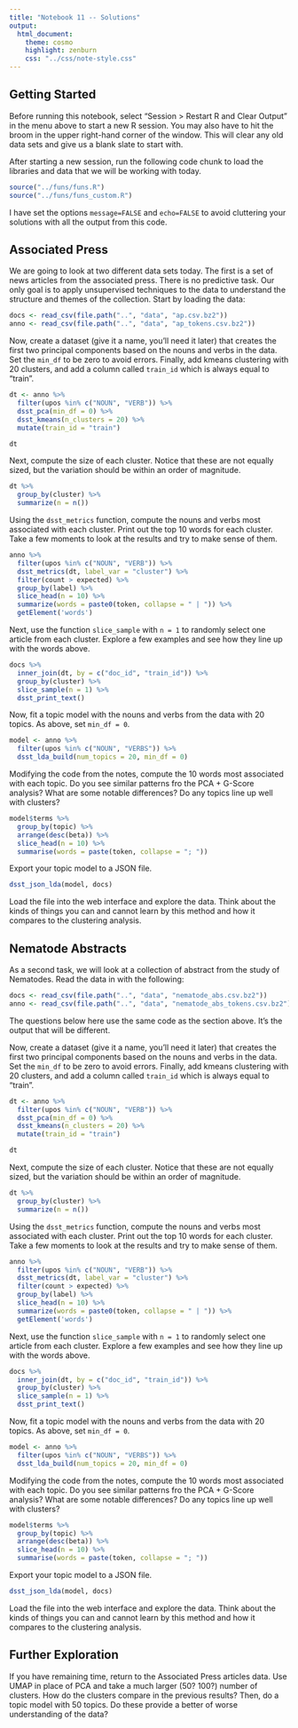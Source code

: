 ```yaml
---
title: "Notebook 11 -- Solutions"
output:
  html_document:
    theme: cosmo
    highlight: zenburn
    css: "../css/note-style.css"
---
```


## Getting Started

Before running this notebook, select "Session > Restart R and Clear Output" in
the menu above to start a new R session. You may also have to hit the broom in
the upper right-hand corner of the window. This will clear any old data sets and
give us a blank slate to start with.

After starting a new session, run the following code chunk to load the
libraries and data that we will be working with today.

```r
source("../funs/funs.R")
source("../funs/funs_custom.R")
```

I have set the options `message=FALSE` and `echo=FALSE` to avoid cluttering
your solutions with all the output from this code.

## Associated Press 

We are going to look at two different data sets today. The first is a set of
news articles from the associated press. There is no predictive task. Our only
goal is to apply unsupervised techniques to the data to understand the structure
and themes of the collection. Start by loading the data:

```r
docs <- read_csv(file.path("..", "data", "ap.csv.bz2"))
anno <- read_csv(file.path("..", "data", "ap_tokens.csv.bz2"))
```

Now, create a dataset (give it a name, you'll need it later) that creates the
first two principal components based on the nouns and verbs in the data. Set
the `min_df` to be zero to avoid errors. Finally, add kmeans clustering with 20
clusters, and add a column called `train_id` which is always equal to "train".

```r
dt <- anno %>%
  filter(upos %in% c("NOUN", "VERB")) %>%
  dsst_pca(min_df = 0) %>%
  dsst_kmeans(n_clusters = 20) %>%
  mutate(train_id = "train")

dt
```

Next, compute the size of each cluster. Notice that these are not equally sized,
but the variation should be within an order of magnitude. 

```r
dt %>%
  group_by(cluster) %>%
  summarize(n = n())
```

Using the `dsst_metrics` function, compute the nouns and verbs most associated
with each cluster. Print out the top 10 words for each cluster. Take a few
moments to look at the results and try to make sense of them.

```r
anno %>%
  filter(upos %in% c("NOUN", "VERB")) %>%
  dsst_metrics(dt, label_var = "cluster") %>%
  filter(count > expected) %>%
  group_by(label) %>%
  slice_head(n = 10) %>%
  summarize(words = paste0(token, collapse = " | ")) %>%
  getElement('words')
```

Next, use the function `slice_sample` with `n = 1` to randomly select one
article from each cluster. Explore a few examples and see how they line up with
the words above.

```r
docs %>%
  inner_join(dt, by = c("doc_id", "train_id")) %>%
  group_by(cluster) %>%
  slice_sample(n = 1) %>%
  dsst_print_text()
```

Now, fit a topic model with the nouns and verbs from the data with 20 topics.
As above, set `min_df = 0`.

```r
model <- anno %>%
  filter(upos %in% c("NOUN", "VERBS")) %>%
  dsst_lda_build(num_topics = 20, min_df = 0)
```

Modifying the code from the notes, compute the 10 words most associated with
each topic. Do you see similar patterns fro the PCA + G-Score analysis? What
are some notable differences? Do any topics line up well with clusters?

```r
model$terms %>%
  group_by(topic) %>%
  arrange(desc(beta)) %>%
  slice_head(n = 10) %>%
  summarise(words = paste(token, collapse = "; "))
```

Export your topic model to a JSON file.

```r
dsst_json_lda(model, docs)
```

Load the file into the web interface and explore the data. Think about the
kinds of things you can and cannot learn by this method and how it compares 
to the clustering analysis.

## Nematode Abstracts

As a second task, we will look at a collection of abstract from the study of
Nematodes. Read the data in with the following:

```r
docs <- read_csv(file.path("..", "data", "nematode_abs.csv.bz2"))
anno <- read_csv(file.path("..", "data", "nematode_abs_tokens.csv.bz2"))
```

The questions below here use the same code as the section above. It's the
output that  will be different.

Now, create a dataset (give it a name, you'll need it later) that creates the
first two principal components based on the nouns and verbs in the data. Set
the `min_df` to be zero to avoid errors. Finally, add kmeans clustering with 20
clusters, and add a column called `train_id` which is always equal to "train".

```r
dt <- anno %>%
  filter(upos %in% c("NOUN", "VERB")) %>%
  dsst_pca(min_df = 0) %>%
  dsst_kmeans(n_clusters = 20) %>%
  mutate(train_id = "train")

dt
```

Next, compute the size of each cluster. Notice that these are not equally sized,
but the variation should be within an order of magnitude. 

```r
dt %>%
  group_by(cluster) %>%
  summarize(n = n())
```

Using the `dsst_metrics` function, compute the nouns and verbs most associated
with each cluster. Print out the top 10 words for each cluster. Take a few
moments to look at the results and try to make sense of them.

```r
anno %>%
  filter(upos %in% c("NOUN", "VERB")) %>%
  dsst_metrics(dt, label_var = "cluster") %>%
  filter(count > expected) %>%
  group_by(label) %>%
  slice_head(n = 10) %>%
  summarize(words = paste0(token, collapse = " | ")) %>%
  getElement('words')
```

Next, use the function `slice_sample` with `n = 1` to randomly select one
article from each cluster. Explore a few examples and see how they line up with
the words above.

```r
docs %>%
  inner_join(dt, by = c("doc_id", "train_id")) %>%
  group_by(cluster) %>%
  slice_sample(n = 1) %>%
  dsst_print_text()
```

Now, fit a topic model with the nouns and verbs from the data with 20 topics.
As above, set `min_df = 0`.

```r
model <- anno %>%
  filter(upos %in% c("NOUN", "VERBS")) %>%
  dsst_lda_build(num_topics = 20, min_df = 0)
```

Modifying the code from the notes, compute the 10 words most associated with
each topic. Do you see similar patterns fro the PCA + G-Score analysis? What
are some notable differences? Do any topics line up well with clusters?

```r
model$terms %>%
  group_by(topic) %>%
  arrange(desc(beta)) %>%
  slice_head(n = 10) %>%
  summarise(words = paste(token, collapse = "; "))
```

Export your topic model to a JSON file.

```r
dsst_json_lda(model, docs)
```

Load the file into the web interface and explore the data. Think about the
kinds of things you can and cannot learn by this method and how it compares 
to the clustering analysis.

## Further Exploration

If you have remaining time, return to the Associated Press articles data. Use
UMAP in place of PCA and take a much larger (50? 100?) number of clusters. How
do the clusters compare in the previous results? Then, do a topic model with
50 topics. Do these provide a better of worse understanding of the data? 

